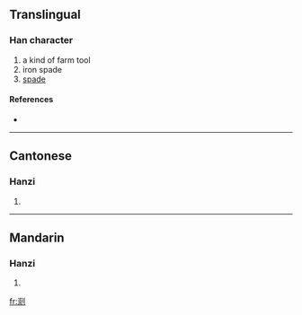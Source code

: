 ==Translingual==

===Han character===
{{Han char|rn=18|rad=刀|as=11|sn=13|four=|canj=山火中弓 (UFLN)}}

# a kind of farm tool
# iron spade
# [[spade]]

====References====
* {{Han ref|kx=0143.220|hdz=10354.050|uh=34FD|ud=13565}}

----

==Cantonese==

===Hanzi===
{{yue-hanzi|jyut=|y=sung4}}

# {{defn|Cantonese}}

----

==Mandarin==

===Hanzi===
{{cmn-hanzi|pin=[[chóng]] ([[chong2]])|wg=ch'ung<sup>2</sup>}}

# {{defn|Mandarin}}

[[fr:㓽]]